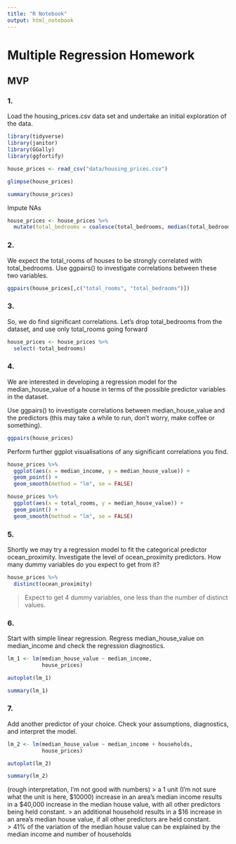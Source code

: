 ```yaml
---
title: "R Notebook"
output: html_notebook
---
```


# Multiple Regression Homework

## MVP

### 1.
Load the housing_prices.csv data set and undertake an initial exploration of the data. 

```r
library(tidyverse)
library(janitor)
library(GGally)
library(ggfortify)
```

```r
house_prices <- read_csv("data/housing_prices.csv")
```
```r
glimpse(house_prices)
```
```r
summary(house_prices)
```

Impute NAs
```r
house_prices <- house_prices %>% 
  mutate(total_bedrooms = coalesce(total_bedrooms, median(total_bedrooms, na.rm = TRUE))) 
```

### 2.
We expect the total_rooms of houses to be strongly correlated with total_bedrooms. Use ggpairs() to investigate correlations between these two variables.

```r
ggpairs(house_prices[,c("total_rooms", "total_bedrooms")])
```

### 3.
So, we do find significant correlations. Let’s drop total_bedrooms from the dataset, and use only total_rooms going forward

```r
house_prices <- house_prices %>% 
  select(-total_bedrooms)
```

### 4.
We are interested in developing a regression model for the median_house_value of a house in terms of the possible predictor variables in the dataset.

Use ggpairs() to investigate correlations between median_house_value and the predictors (this may take a while to run, don’t worry, make coffee or something).

```r
ggpairs(house_prices)
```

Perform further ggplot visualisations of any significant correlations you find.

```r
house_prices %>% 
  ggplot(aes(x = median_income, y = median_house_value)) +
  geom_point() +
  geom_smooth(method = "lm", se = FALSE)

house_prices %>% 
  ggplot(aes(x = total_rooms, y = median_house_value)) +
  geom_point() +
  geom_smooth(method = "lm", se = FALSE)
```

### 5.
Shortly we may try a regression model to fit the categorical predictor ocean_proximity. Investigate the level of ocean_proximity predictors. How many dummy variables do you expect to get from it?

```r
house_prices %>% 
  distinct(ocean_proximity)
```

> Expect to get 4 dummy variables, one less than the number of distinct values.


### 6.
Start with simple linear regression. Regress median_house_value on median_income and check the regression diagnostics.

```r
lm_1 <- lm(median_house_value ~ median_income,
           house_prices)

autoplot(lm_1)

summary(lm_1)
```

### 7.
Add another predictor of your choice. Check your assumptions, diagnostics, and interpret the model.

```r
lm_2 <- lm(median_house_value ~ median_income + households,
           house_prices)

autoplot(lm_2)

summary(lm_2)
```
(rough interpretation, I'm not good with numbers)
> a 1 unit (I'm not sure what the unit is here, $10000) increase in an area's median income results in a $40,000 increase in the median house value, with all other predictors being held constant.
> an additional household results in a $16 increase in an area's median house value, if all other predictors are held constant.  
> 41% of the variation of the median house value can be explained by the median income and number of households



